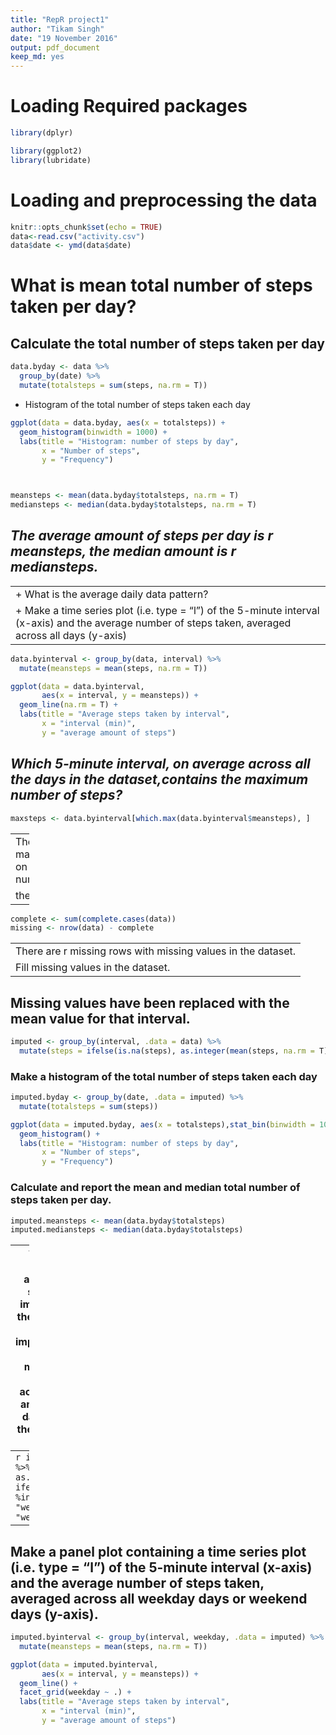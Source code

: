```yaml
---
title: "RepR project1"
author: "Tikam Singh"
date: "19 November 2016"
output: pdf_document
keep_md: yes
---
```

# Loading Required packages
```r
library(dplyr)

library(ggplot2)
library(lubridate)
```


# Loading and preprocessing the data
```r
knitr::opts_chunk$set(echo = TRUE)
data<-read.csv("activity.csv")
data$date <- ymd(data$date)

```

# What is mean total number of steps taken per day?

## Calculate the total number of steps taken per day


```r
data.byday <- data %>% 
  group_by(date) %>%
  mutate(totalsteps = sum(steps, na.rm = T))
```

* Histogram of the total number of steps taken each day

```r
ggplot(data = data.byday, aes(x = totalsteps)) +
  geom_histogram(binwidth = 1000) +
  labs(title = "Histogram: number of steps by day",
       x = "Number of steps",
       y = "Frequency")



meansteps <- mean(data.byday$totalsteps, na.rm = T)
mediansteps <- median(data.byday$totalsteps, na.rm = T)
```

## *The average amount of steps per day is r meansteps, the median amount is r             mediansteps.*


---
+ What is the average daily data pattern?
+ Make a time series plot (i.e. type = "l") of the 5-minute interval (x-axis) and         the average number of steps taken, averaged across all days (y-axis)
---

```r
data.byinterval <- group_by(data, interval) %>% 
  mutate(meansteps = mean(steps, na.rm = T))

ggplot(data = data.byinterval, 
       aes(x = interval, y = meansteps)) +
  geom_line(na.rm = T) + 
  labs(title = "Average steps taken by interval",
       x = "interval (min)",
       y = "average amount of steps")
```


## *Which 5-minute interval, on average across all the days in the dataset,contains the maximum number of steps?*                


```r
maxsteps <- data.byinterval[which.max(data.byinterval$meansteps), ]
```
---
The r maxsteps$interval minute interval contains the maximum number of steps 
(r maxsteps$meansteps) on average across all the days.
Imputing missing values
Calculate and report the total number of missing values in the dataset (i.e.

the total number of rows with NAs)
---

```r
complete <- sum(complete.cases(data))
missing <- nrow(data) - complete
```
---
There are r missing rows with missing values in the dataset.
Fill missing values in the dataset.
---

## Missing values have been replaced with the mean value for that interval.
```r
imputed <- group_by(interval, .data = data) %>% 
  mutate(steps = ifelse(is.na(steps), as.integer(mean(steps, na.rm = T)), steps))
```
### Make a histogram of the total number of steps taken each day


```r
imputed.byday <- group_by(date, .data = imputed) %>%
  mutate(totalsteps = sum(steps))

ggplot(data = imputed.byday, aes(x = totalsteps),stat_bin(binwidth = 1000)) +
  geom_histogram() +
  labs(title = "Histogram: number of steps by day",
       x = "Number of steps",
       y = "Frequency")
```

### Calculate and report the mean and median total number of steps taken per day.
```r
imputed.meansteps <- mean(data.byday$totalsteps)
imputed.mediansteps <- median(data.byday$totalsteps)
```
---
With the missing values filled, the average amount of steps per day is r imputed.meansteps, the median amount is r imputed.mediansteps.
In contrast when missing values are not taken into account the average amount of steps per day is r meansteps, the median amount is r mediansteps.

Are there differences in data patterns between weekdays and weekends?
Create a new factor variable in the dataset with two levels -- "weekday" and "weekend" indicating whether a given date is a weekday or weekend day.
---
```r
imputed <- imputed %>% 
  mutate(weekday = as.factor(
    ifelse(wday(date) %in% c(1,7), "weekend", "weekday"))) 
```
---
Make a panel plot containing a time series plot (i.e. type = "l") of the 5-minute interval (x-axis) and the average number of steps taken, averaged across all weekday days or weekend days (y-axis).
---


```r
imputed.byinterval <- group_by(interval, weekday, .data = imputed) %>% 
  mutate(meansteps = mean(steps, na.rm = T))

ggplot(data = imputed.byinterval, 
       aes(x = interval, y = meansteps)) +
  geom_line() + 
  facet_grid(weekday ~ .) +
  labs(title = "Average steps taken by interval",
       x = "interval (min)",
       y = "average amount of steps") 

```

